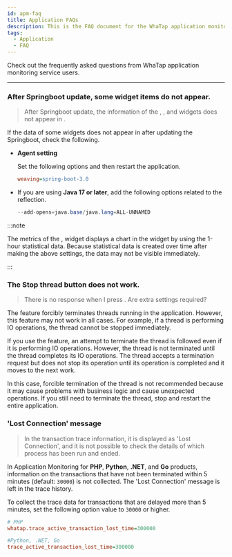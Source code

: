 ```yaml
---
id: apm-faq
title: Application FAQs
description: This is the FAQ document for the WhaTap application monitoring service.
tags:
  - Application
  - FAQ
---
```


Check out the frequently asked questions from WhaTap application monitoring service users. 

---

<div className='faqs'>

### After Springboot update, some widget items do not appear.

> After Springboot update, the information of the <Cmdname sid="AA005" className="uitext" />, <Cmdname sid="today_user" className="uitext" />, and <Cmdname sid="today_tps" className="uitext" /> widgets does not appear in <Cmdname sid="side_appDashboard" className="uitext" />.

If the data of some widgets does not appear in <Cmdname sid="side_appDashboard" className="uitext" /> after updating the Springboot, check the following.

- **Agent setting**

  Set the following options and then restart the application.

  ```ini title="whatap.conf"
  weaving=spring-boot-3.0
  ```

- If you are using **Java 17 or later**, add the following options related to the reflection.

  ```java
  --add-opens=java.base/java.lang=ALL-UNNAMED
  ```

:::note

The metrics of the <Cmdname sid="today_user" className="uitext" />, <Cmdname sid="today_tps" className="uitext" /> widget displays a chart in the widget by using the 1-hour statistical data. Because statistical data is created over time after making the above settings, the data may not be visible immediately.

:::

### The Stop thread button does not work.

> There is no response when I press <Cmdname sid="stop_thread" className="uitext" />. Are extra settings required?

The <Cmdname sid="stop_thread" className="uitext" /> feature forcibly terminates threads running in the application. However, this feature may not work in all cases. For example, if a thread is performing IO operations, the thread cannot be stopped immediately.

If you use the <Cmdname sid="stop_thread" className="uitext" /> feature, an attempt to terminate the thread is followed even if it is performing IO operations. However, the thread is not terminated until the thread completes its IO operations. The thread accepts a termination request but does not stop its operation until its operation is completed and it moves to the next work.

In this case, forcible termination of the thread is not recommended because it may cause problems with business logic and cause unexpected operations. If you still need to terminate the thread, stop and restart the entire application.

### 'Lost Connection' message

> In the transaction trace information, it is displayed as 'Lost Connection', and it is not possible to check the details of which process has been run and ended.

In Application Monitoring for **PHP**, **Python**, **.NET**, and **Go** products, information on the transactions that have not been terminated within 5 minutes (default: `30000`) is not collected. The 'Lost Connection' message is left in the trace history. 

To collect the trace data for transactions that are delayed more than 5 minutes, set the following option value to `30000` or higher.

```ini title="whatap.ini"
# PHP
whatap.trace_active_transaction_lost_time=300000

#Python, .NET, Go
trace_active_transaction_lost_time=300000
```

</div>
